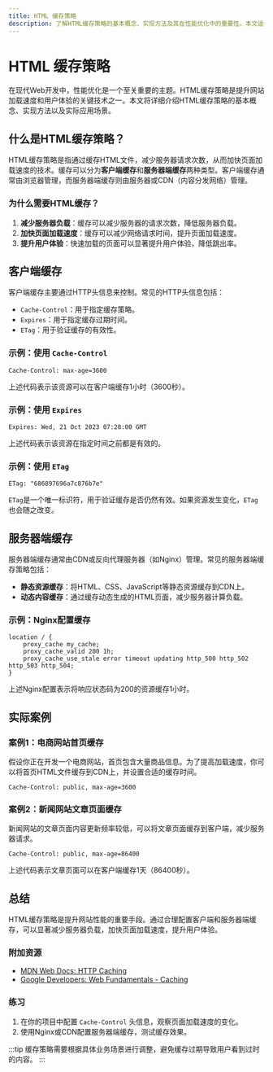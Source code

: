 ```yaml
---
title: HTML 缓存策略
description: 了解HTML缓存策略的基本概念、实现方法及其在性能优化中的重要性。本文适合初学者，包含代码示例和实际案例。
---
```


# HTML 缓存策略

在现代Web开发中，性能优化是一个至关重要的主题。HTML缓存策略是提升网站加载速度和用户体验的关键技术之一。本文将详细介绍HTML缓存策略的基本概念、实现方法以及实际应用场景。

## 什么是HTML缓存策略？

HTML缓存策略是指通过缓存HTML文件，减少服务器请求次数，从而加快页面加载速度的技术。缓存可以分为**客户端缓存**和**服务器端缓存**两种类型。客户端缓存通常由浏览器管理，而服务器端缓存则由服务器或CDN（内容分发网络）管理。

### 为什么需要HTML缓存？

1. **减少服务器负载**：缓存可以减少服务器的请求次数，降低服务器负载。
2. **加快页面加载速度**：缓存可以减少网络请求时间，提升页面加载速度。
3. **提升用户体验**：快速加载的页面可以显著提升用户体验，降低跳出率。

## 客户端缓存

客户端缓存主要通过HTTP头信息来控制。常见的HTTP头信息包括：

- `Cache-Control`：用于指定缓存策略。
- `Expires`：用于指定缓存过期时间。
- `ETag`：用于验证缓存的有效性。

### 示例：使用 `Cache-Control`

```http
Cache-Control: max-age=3600
```

上述代码表示该资源可以在客户端缓存1小时（3600秒）。

### 示例：使用 `Expires`

```http
Expires: Wed, 21 Oct 2023 07:28:00 GMT
```

上述代码表示该资源在指定时间之前都是有效的。

### 示例：使用 `ETag`

```http
ETag: "686897696a7c876b7e"
```

`ETag`是一个唯一标识符，用于验证缓存是否仍然有效。如果资源发生变化，`ETag`也会随之改变。

## 服务器端缓存

服务器端缓存通常由CDN或反向代理服务器（如Nginx）管理。常见的服务器端缓存策略包括：

- **静态资源缓存**：将HTML、CSS、JavaScript等静态资源缓存到CDN上。
- **动态内容缓存**：通过缓存动态生成的HTML页面，减少服务器计算负载。

### 示例：Nginx配置缓存

```nginx
location / {
    proxy_cache my_cache;
    proxy_cache_valid 200 1h;
    proxy_cache_use_stale error timeout updating http_500 http_502 http_503 http_504;
}
```

上述Nginx配置表示将响应状态码为200的资源缓存1小时。

## 实际案例

### 案例1：电商网站首页缓存

假设你正在开发一个电商网站，首页包含大量商品信息。为了提高加载速度，你可以将首页HTML文件缓存到CDN上，并设置合适的缓存时间。

```http
Cache-Control: public, max-age=3600
```

### 案例2：新闻网站文章页面缓存

新闻网站的文章页面内容更新频率较低，可以将文章页面缓存到客户端，减少服务器请求。

```http
Cache-Control: public, max-age=86400
```

上述代码表示文章页面可以在客户端缓存1天（86400秒）。

## 总结

HTML缓存策略是提升网站性能的重要手段。通过合理配置客户端和服务器端缓存，可以显著减少服务器负载，加快页面加载速度，提升用户体验。

### 附加资源

- [MDN Web Docs: HTTP Caching](https://developer.mozilla.org/en-US/docs/Web/HTTP/Caching)
- [Google Developers: Web Fundamentals - Caching](https://developers.google.com/web/fundamentals/performance/optimizing-content-efficiency/http-caching)

### 练习

1. 在你的项目中配置 `Cache-Control` 头信息，观察页面加载速度的变化。
2. 使用Nginx或CDN配置服务器端缓存，测试缓存效果。

:::tip
缓存策略需要根据具体业务场景进行调整，避免缓存过期导致用户看到过时的内容。
:::